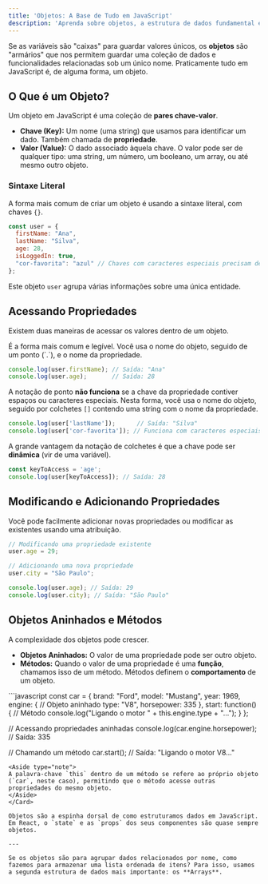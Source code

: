 ```yaml
---
title: 'Objetos: A Base de Tudo em JavaScript'
description: 'Aprenda sobre objetos, a estrutura de dados fundamental em JavaScript usada para agrupar dados e funcionalidades relacionadas.'
---
```



Se as variáveis são "caixas" para guardar valores únicos, os **objetos** são "armários" que nos permitem guardar uma coleção de dados e funcionalidades relacionadas sob um único nome. Praticamente tudo em JavaScript é, de alguma forma, um objeto.

## O Que é um Objeto?

Um objeto em JavaScript é uma coleção de **pares chave-valor**.

-   **Chave (Key):** Um nome (uma string) que usamos para identificar um dado. Também chamada de **propriedade**.
-   **Valor (Value):** O dado associado àquela chave. O valor pode ser de qualquer tipo: uma string, um número, um booleano, um array, ou até mesmo outro objeto.

### Sintaxe Literal

A forma mais comum de criar um objeto é usando a sintaxe literal, com chaves `{}`.

```javascript
const user = {
  firstName: "Ana",
  lastName: "Silva",
  age: 28,
  isLoggedIn: true,
  "cor-favorita": "azul" // Chaves com caracteres especiais precisam de aspas
};
```
Este objeto `user` agrupa várias informações sobre uma única entidade.

## Acessando Propriedades

Existem duas maneiras de acessar os valores dentro de um objeto.

<Tabs>
<TabItem label="Notação de Ponto (Dot Notation)">
É a forma mais comum e legível. Você usa o nome do objeto, seguido de um ponto (`.`), e o nome da propriedade.

```javascript
console.log(user.firstName); // Saída: "Ana"
console.log(user.age);       // Saída: 28
```
A notação de ponto **não funciona** se a chave da propriedade contiver espaços ou caracteres especiais.
</TabItem>
<TabItem label="Notação de Colchetes (Bracket Notation)">
Nesta forma, você usa o nome do objeto, seguido por colchetes `[]` contendo uma string com o nome da propriedade.

```javascript
console.log(user['lastName']);      // Saída: "Silva"
console.log(user['cor-favorita']); // Funciona com caracteres especiais
```
A grande vantagem da notação de colchetes é que a chave pode ser **dinâmica** (vir de uma variável).

```javascript
const keyToAccess = 'age';
console.log(user[keyToAccess]); // Saída: 28
```
</TabItem>
</Tabs>

## Modificando e Adicionando Propriedades

Você pode facilmente adicionar novas propriedades ou modificar as existentes usando uma atribuição.

```javascript
// Modificando uma propriedade existente
user.age = 29;

// Adicionando uma nova propriedade
user.city = "São Paulo";

console.log(user.age); // Saída: 29
console.log(user.city); // Saída: "São Paulo"
```

## Objetos Aninhados e Métodos

A complexidade dos objetos pode crescer.

-   **Objetos Aninhados:** O valor de uma propriedade pode ser outro objeto.
-   **Métodos:** Quando o valor de uma propriedade é uma **função**, chamamos isso de um método. Métodos definem o **comportamento** de um objeto.

<Card title="Exemplo: Objeto Complexo">
```javascript
const car = {
  brand: "Ford",
  model: "Mustang",
  year: 1969,
  engine: { // Objeto aninhado
    type: "V8",
    horsepower: 335
  },
  start: function() { // Método
    console.log("Ligando o motor " + this.engine.type + "...");
  }
};

// Acessando propriedades aninhadas
console.log(car.engine.horsepower); // Saída: 335

// Chamando um método
car.start(); // Saída: "Ligando o motor V8..."
```
<Aside type="note">
A palavra-chave `this` dentro de um método se refere ao próprio objeto (`car`, neste caso), permitindo que o método acesse outras propriedades do mesmo objeto.
</Aside>
</Card>

Objetos são a espinha dorsal de como estruturamos dados em JavaScript. Em React, o `state` e as `props` dos seus componentes são quase sempre objetos.

---

Se os objetos são para agrupar dados relacionados por nome, como fazemos para armazenar uma lista ordenada de itens? Para isso, usamos a segunda estrutura de dados mais importante: os **Arrays**.
